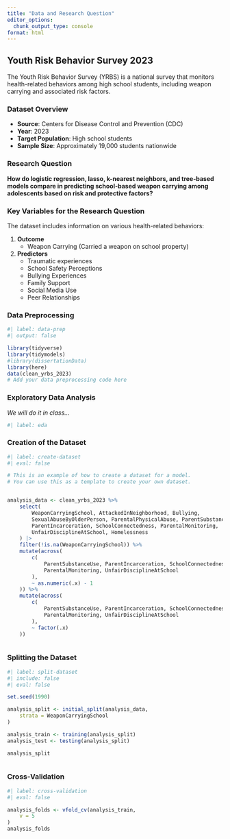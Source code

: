```yaml
---
title: "Data and Research Question"
editor_options: 
  chunk_output_type: console
format: html
---
```


## Youth Risk Behavior Survey 2023

The Youth Risk Behavior Survey (YRBS) is a national survey that monitors health-related behaviors among high school students, including weapon carrying and associated risk factors.

### Dataset Overview

-   **Source**: Centers for Disease Control and Prevention (CDC)
-   **Year**: 2023
-   **Target Population**: High school students
-   **Sample Size**: Approximately 19,000 students nationwide

### Research Question

**How do logistic regression, lasso, k-nearest neighbors, and tree-based models compare in predicting school-based weapon carrying among adolescents based on risk and protective factors?**

### Key Variables for the Research Question

The dataset includes information on various health-related behaviors:

1.  **Outcome**
    -   Weapon Carrying (Carried a weapon on school property)

2.  **Predictors**
    -   Traumatic experiences
    -   School Safety Perceptions
    -   Bullying Experiences
    -   Family Support
    -   Social Media Use
    -   Peer Relationships

### Data Preprocessing

```r
#| label: data-prep
#| output: false

library(tidyverse)
library(tidymodels)
#library(dissertationData)
library(here)
data(clean_yrbs_2023)
# Add your data preprocessing code here
```

### Exploratory Data Analysis

*We will do it in class...*
```r
#| label: eda

```

### Creation of the Dataset

```r
#| label: create-dataset
#| eval: false

# This is an example of how to create a dataset for a model.
# You can use this as a template to create your own dataset.


analysis_data <- clean_yrbs_2023 %>%
    select(
        WeaponCarryingSchool, AttackedInNeighborhood, Bullying,
        SexualAbuseByOlderPerson, ParentalPhysicalAbuse, ParentSubstanceUse,
        ParentIncarceration, SchoolConnectedness, ParentalMonitoring,
        UnfairDisciplineAtSchool, Homelessness
    ) |>
    filter(!is.na(WeaponCarryingSchool)) %>%
    mutate(across(
        c(
            ParentSubstanceUse, ParentIncarceration, SchoolConnectedness,
            ParentalMonitoring, UnfairDisciplineAtSchool
        ),
        ~ as.numeric(.x) - 1
    )) %>%
    mutate(across(
        c(
            ParentSubstanceUse, ParentIncarceration, SchoolConnectedness,
            ParentalMonitoring, UnfairDisciplineAtSchool
        ),
        ~ factor(.x)
    ))



```

### Splitting the Dataset

```r
#| label: split-dataset
#| include: false
#| eval: false

set.seed(1990)

analysis_split <- initial_split(analysis_data,
    strata = WeaponCarryingSchool
)

analysis_train <- training(analysis_split)
analysis_test <- testing(analysis_split)

analysis_split



```

### Cross-Validation

```r
#| label: cross-validation
#| eval: false

analysis_folds <- vfold_cv(analysis_train,
    v = 5
)
analysis_folds


```